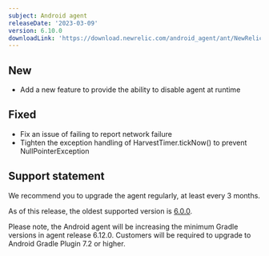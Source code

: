 ```yaml
---
subject: Android agent
releaseDate: '2023-03-09'
version: 6.10.0
downloadLink: 'https://download.newrelic.com/android_agent/ant/NewRelic_Android_Agent_6.10.0.zip'
---
```


## New

* Add a new feature to provide the ability to disable agent at runtime

## Fixed

* Fix an issue of failing to report network failure
* Tighten the exception handling of HarvestTimer.tickNow() to prevent NullPointerException

## Support statement

We recommend you to upgrade the agent regularly, at least every 3 months.

As of this release, the oldest supported version is [6.0.0](/docs/release-notes/mobile-release-notes/android-release-notes/android-600).

<Callout variant="important">
  Please note, the Android agent will be increasing the minimum Gradle versions in agent release 6.12.0. Customers will be required to upgrade to Android Gradle Plugin 7.2 or higher.
</Callout>
